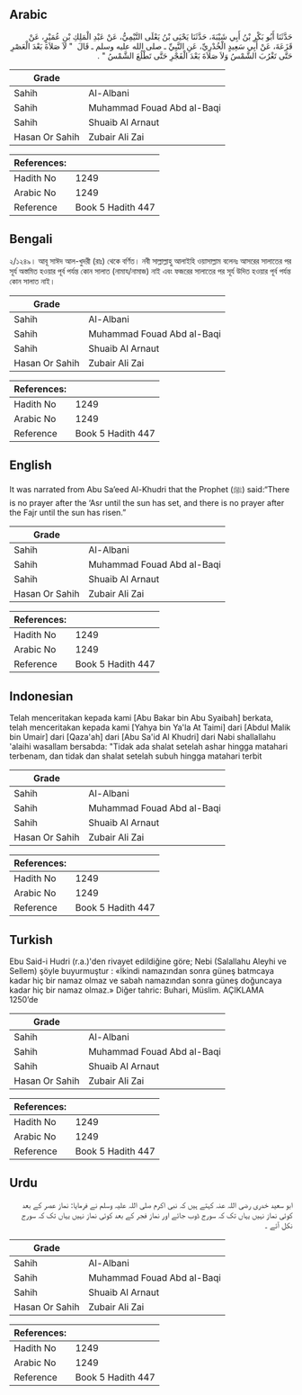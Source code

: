 ## Arabic


<div dir="rtl" lang="ar" style={{fontSize:'larger',backgroundColor:'#f8f9fa',padding:20}}>
حَدَّثَنَا أَبُو بَكْرِ بْنُ أَبِي شَيْبَةَ، حَدَّثَنَا يَحْيَى بْنُ يَعْلَى التَّيْمِيُّ، عَنْ عَبْدِ الْمَلِكِ بْنِ عُمَيْرٍ، عَنْ قَزَعَةَ، عَنْ أَبِي سَعِيدٍ الْخُدْرِيِّ، عَنِ النَّبِيِّ ـ صلى الله عليه وسلم ـ قَالَ ‏ "‏ لاَ صَلاَةَ بَعْدَ الْعَصْرِ حَتَّى تَغْرُبَ الشَّمْسُ وَلاَ صَلاَةَ بَعْدَ الْفَجْرِ حَتَّى تَطْلُعَ الشَّمْسُ ‏"‏ ‏.‏
</div>
<div style={{backgroundColor:'#f8f9fa',padding:20, marginBottom: 10}}><table> <thead> <tr> <th>Grade</th> <th></th> </tr> </thead> <tbody> <tr><td>Sahih</td><td>Al-Albani</td></tr><tr><td>Sahih</td><td>Muhammad Fouad Abd al-Baqi</td></tr><tr><td>Sahih</td><td>Shuaib Al Arnaut</td></tr><tr><td>Hasan Or Sahih</td><td>Zubair Ali Zai</td></tr></tbody></table><table> <thead> <tr> <th>References:</th> <th></th> </tr> </thead> <tbody><tr><td>Hadith No</td><td>1249</td></tr><tr><td>Arabic No</td><td>1249</td></tr><tr><td>Reference</td><td>Book 5 Hadith 447</td></tr></tbody></table></div>

## Bengali


<div dir="ltr" lang="bn" style={{fontSize:'larger',backgroundColor:'#f8f9fa',padding:20}}>
২/১২৪৯। আবূ সাঈদ আল-খুদরী (রাঃ) থেকে বর্ণিত। নবী সাল্লাল্লাহু আলাইহি ওয়াসাল্লাম বলেনঃ আসরের সালাতের পর সূর্য অস্তমিত হওয়ার পূর্ব পর্যন্ত কোন সালাত (নামায/নামাজ) নাই এবং ফজরের সালাতের পর সূর্য উদিত হওয়ার পূর্ব পর্যন্ত কোন সালাত নাই।
</div>
<div style={{backgroundColor:'#f8f9fa',padding:20, marginBottom: 10}}><table> <thead> <tr> <th>Grade</th> <th></th> </tr> </thead> <tbody> <tr><td>Sahih</td><td>Al-Albani</td></tr><tr><td>Sahih</td><td>Muhammad Fouad Abd al-Baqi</td></tr><tr><td>Sahih</td><td>Shuaib Al Arnaut</td></tr><tr><td>Hasan Or Sahih</td><td>Zubair Ali Zai</td></tr></tbody></table><table> <thead> <tr> <th>References:</th> <th></th> </tr> </thead> <tbody><tr><td>Hadith No</td><td>1249</td></tr><tr><td>Arabic No</td><td>1249</td></tr><tr><td>Reference</td><td>Book 5 Hadith 447</td></tr></tbody></table></div>

## English


<div dir="ltr" lang="en" style={{fontSize:'larger',backgroundColor:'#f8f9fa',padding:20}}>
It was narrated from Abu Sa’eed Al-Khudri that the Prophet (ﷺ) said:“There is no prayer after the ‘Asr until the sun has set, and there is no prayer after the Fajr until the sun has risen.”
</div>
<div style={{backgroundColor:'#f8f9fa',padding:20, marginBottom: 10}}><table> <thead> <tr> <th>Grade</th> <th></th> </tr> </thead> <tbody> <tr><td>Sahih</td><td>Al-Albani</td></tr><tr><td>Sahih</td><td>Muhammad Fouad Abd al-Baqi</td></tr><tr><td>Sahih</td><td>Shuaib Al Arnaut</td></tr><tr><td>Hasan Or Sahih</td><td>Zubair Ali Zai</td></tr></tbody></table><table> <thead> <tr> <th>References:</th> <th></th> </tr> </thead> <tbody><tr><td>Hadith No</td><td>1249</td></tr><tr><td>Arabic No</td><td>1249</td></tr><tr><td>Reference</td><td>Book 5 Hadith 447</td></tr></tbody></table></div>

## Indonesian


<div dir="ltr" lang="id" style={{fontSize:'larger',backgroundColor:'#f8f9fa',padding:20}}>
Telah menceritakan kepada kami [Abu Bakar bin Abu Syaibah] berkata, telah menceritakan kepada kami [Yahya bin Ya'la At Taimi] dari [Abdul Malik bin Umair] dari [Qaza'ah] dari [Abu Sa'id Al Khudri] dari Nabi shallallahu 'alaihi wasallam bersabda: "Tidak ada shalat setelah ashar hingga matahari terbenam, dan tidak dan shalat setelah subuh hingga matahari terbit
</div>
<div style={{backgroundColor:'#f8f9fa',padding:20, marginBottom: 10}}><table> <thead> <tr> <th>Grade</th> <th></th> </tr> </thead> <tbody> <tr><td>Sahih</td><td>Al-Albani</td></tr><tr><td>Sahih</td><td>Muhammad Fouad Abd al-Baqi</td></tr><tr><td>Sahih</td><td>Shuaib Al Arnaut</td></tr><tr><td>Hasan Or Sahih</td><td>Zubair Ali Zai</td></tr></tbody></table><table> <thead> <tr> <th>References:</th> <th></th> </tr> </thead> <tbody><tr><td>Hadith No</td><td>1249</td></tr><tr><td>Arabic No</td><td>1249</td></tr><tr><td>Reference</td><td>Book 5 Hadith 447</td></tr></tbody></table></div>

## Turkish


<div dir="ltr" lang="tr" style={{fontSize:'larger',backgroundColor:'#f8f9fa',padding:20}}>
Ebu Said-i Hudri (r.a.)'den rivayet edildiğine göre; Nebi (Salallahu Aleyhi ve Sellem) şöyle buyurmuştur : «İkindi namazından sonra güneş batmcaya kadar hiç bir namaz olmaz ve sabah namazından sonra güneş doğuncaya kadar hiç bir namaz olmaz.» Diğer tahric: Buhari, Müslim. AÇIKLAMA 1250’de
</div>
<div style={{backgroundColor:'#f8f9fa',padding:20, marginBottom: 10}}><table> <thead> <tr> <th>Grade</th> <th></th> </tr> </thead> <tbody> <tr><td>Sahih</td><td>Al-Albani</td></tr><tr><td>Sahih</td><td>Muhammad Fouad Abd al-Baqi</td></tr><tr><td>Sahih</td><td>Shuaib Al Arnaut</td></tr><tr><td>Hasan Or Sahih</td><td>Zubair Ali Zai</td></tr></tbody></table><table> <thead> <tr> <th>References:</th> <th></th> </tr> </thead> <tbody><tr><td>Hadith No</td><td>1249</td></tr><tr><td>Arabic No</td><td>1249</td></tr><tr><td>Reference</td><td>Book 5 Hadith 447</td></tr></tbody></table></div>

## Urdu


<div dir="rtl" lang="ur" style={{fontSize:'larger',backgroundColor:'#f8f9fa',padding:20}}>
ابو سعید خدری رضی اللہ عنہ کہتے ہیں کہ نبی اکرم صلی اللہ علیہ وسلم نے فرمایا: نماز عصر کے بعد کوئی نماز نہیں یہاں تک کہ سورج ڈوب جائے اور نماز فجر کے بعد کوئی نماز نہیں یہاں تک کہ سورج نکل آئے ۔
</div>
<div style={{backgroundColor:'#f8f9fa',padding:20, marginBottom: 10}}><table> <thead> <tr> <th>Grade</th> <th></th> </tr> </thead> <tbody> <tr><td>Sahih</td><td>Al-Albani</td></tr><tr><td>Sahih</td><td>Muhammad Fouad Abd al-Baqi</td></tr><tr><td>Sahih</td><td>Shuaib Al Arnaut</td></tr><tr><td>Hasan Or Sahih</td><td>Zubair Ali Zai</td></tr></tbody></table><table> <thead> <tr> <th>References:</th> <th></th> </tr> </thead> <tbody><tr><td>Hadith No</td><td>1249</td></tr><tr><td>Arabic No</td><td>1249</td></tr><tr><td>Reference</td><td>Book 5 Hadith 447</td></tr></tbody></table></div>